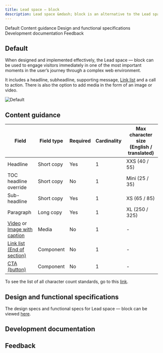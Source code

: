 ```yaml
---
title: Lead space – block
description: Lead space &mdash; block is an alternative to the Lead space, enabling a more productive first site of viewer engagement. 
---
```



<ComponentDescription name="Lead space - block" type="layout" />

<AnchorLinks>

<AnchorLink>Default</AnchorLink>
<AnchorLink>Content guidance</AnchorLink>
<AnchorLink>Design and functional specifications</AnchorLink>
<AnchorLink>Development documentation</AnchorLink>
<AnchorLink>Feedback</AnchorLink>

</AnchorLinks>

## Default
When designed and implemented effectively, the Lead space &mdash; block can be used to engage visitors immediately in one of the most important moments in the user’s journey through a complex web environment.

It includes a headline, subheadline, supporting message, [Link list](https://ibmdotcom-react.mybluemix.net/?path=/story/components-linklist--default) and a call to action. There is also the option to add media in the form of an image or video.

![Default](../../images/pattern/lead-space-block/leadspace-block.jpg)

## Content guidance

| Field | Field type | Required   | Cardinality | Max character size (English / translated) |
| -------- | --------- | ---------- | ---------- | ----------|
| Headline | Short copy | Yes   | 1 | XXS (40 / 55)|
| TOC headline override  | Short copy | No  | 1 | Mini (25 / 35) |
| Sub-headline  | Short copy | Yes | 1 | XS (65 / 85) |
| Paragraph  | Long copy | Yes | 1 | XL (250 / 325)   |
| [Video](https://www.ibm.com/standards/web/carbon-for-ibm-dotcom/components/video-player) or [Image with caption](https://www.ibm.com/standards/web/carbon-for-ibm-dotcom/components/image-with-caption) | Media | No | 1 | - |
| [Link list (End of section)](https://www.ibm.com/standards/web/carbon-for-ibm-dotcom/components/link-list/) | Component | No | 1 | - |
| [CTA (button)](https://www.ibm.com/standards/web/carbon-for-ibm-dotcom/components/button-group) | Component | No | 1 | - |

To see the list of all character count standards, go to this <a href="https://github.com/carbon-design-system/carbon-for-ibm-dotcom-website/wiki/Character-count-standards" target="_blank">link</a>.

## Design and functional specifications

The design specs and functional specs for Lead space &mdash; block can be viewed  <a href="https://ibm.box.com/s/kisml8o6mgrexlvqaa3cv20z1e32sbli" target="_blank">here</a>.

## Development documentation

<ComponentStatus name="Lead space - block" type="layout" />

## Feedback

<ComponentFeedback />
